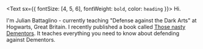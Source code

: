 <Text sx={{ fontSize: [4, 5, 6], fontWeight: `bold`, color: `heading` }}>
  Hi.
</Text>

I'm Julian Battaglino - currently teaching "Defense against the Dark Arts" at Hogwarts, Great Britain. I recently published a book called [Those nasty Dementors](https://www.studiokrass.com.ar).
It teaches everything you need to know about defending against Dementors.
